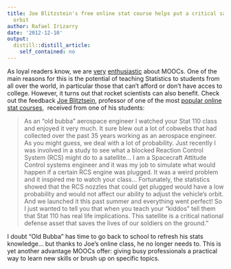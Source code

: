 ```yaml
---
title: Joe Blitzstein's free online stat course helps put a critical satellite in
  orbit
author: Rafael Irizarry
date: '2012-12-10'
output:
  distill::distill_article:
    self_contained: no
---
```


As loyal readers know, we are [very](http://simplystatistics.org/posts/2012-08-10-why-we-are-teaching-massive-open-online-courses-moocs/) [enthusiastic](http://simplystatistics.org/posts/2012-07-26-online-education-many-academics-are-missing-the-point/) about MOOCs. One of the main reasons for this is the potential of teaching Statistics to students from all over the world, in particular those that can't afford or don't have acces to college. However, it turns out that rocket scientists can also benefit. Check out the feedback [Joe Blitztsein](http://simplystatistics.org/posts/2012-01-20-interview-with-joe-blitzstein/), professor of one of the most [popular online stat courses,](https://itunes.apple.com/us/course/statistics-110-probability/id502492375)  received from one of his students:

> As an “old bubba” aerospace engineer I watched your Stat 110 class and enjoyed it very much. It sure blew out a lot of cobwebs that had collected over the past 35 years working as an aerospace engineer. As you might guess, we deal with a lot of probability. Just recently I was involved in a study to see what a blocked Reaction Control System (RCS) might do to a satellite… I am a Spacecraft Attitude Control systems engineer and it was my job to simulate what would happen if a certain RCS engine was plugged. It was a weird problem and it inspired me to watch your class… Fortunately, the statistics showed that the RCS nozzles that could get plugged would have a low probability and would not affect our ability to adjust the vehicle’s orbit. And we launched it this past summer and everything went perfect! So I just wanted to tell you that when you teach your “kiddos” tell them that Stat 110 has real life implications. This satellite is a critical national defense asset that saves the lives of our soldiers on the ground."

I doubt "Old Bubba" has time to go back to school to refresh his stats knowledge... but thanks to Joe's online class, he no longer needs to. This is yet another advantage MOOCs offer: giving busy professionals a practical way to learn new skills or brush up on specific topics.
